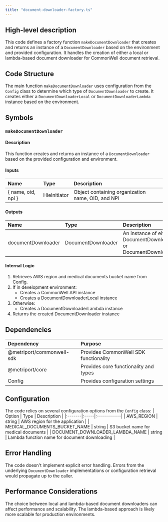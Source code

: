 ```yaml
---
title: "document-downloader-factory.ts"
---
```


## High-level description
This code defines a factory function `makeDocumentDownloader` that creates and returns an instance of a `DocumentDownloader` based on the environment and provided configuration. It handles the creation of either a local or lambda-based document downloader for CommonWell document retrieval.

## Code Structure
The main function `makeDocumentDownloader` uses configuration from the `Config` class to determine which type of `DocumentDownloader` to create. It creates either a `DocumentDownloaderLocal` or `DocumentDownloaderLambda` instance based on the environment.

## Symbols

### `makeDocumentDownloader`
#### Description
This function creates and returns an instance of a `DocumentDownloader` based on the provided configuration and environment.

#### Inputs
| Name | Type | Description |
|:-----|:-----|:------------|
| { name, oid, npi } | HieInitiator | Object containing organization name, OID, and NPI |

#### Outputs
| Name | Type | Description |
|:-----|:-----|:------------|
| documentDownloader | DocumentDownloader | An instance of either DocumentDownloaderLocal or DocumentDownloaderLambda |

#### Internal Logic
1. Retrieves AWS region and medical documents bucket name from Config.
2. If in development environment:
   - Creates a CommonWell API instance
   - Creates a DocumentDownloaderLocal instance
3. Otherwise:
   - Creates a DocumentDownloaderLambda instance
4. Returns the created DocumentDownloader instance

## Dependencies
| Dependency | Purpose |
|:-----------|:--------|
| @metriport/commonwell-sdk | Provides CommonWell SDK functionality |
| @metriport/core | Provides core functionality and types |
| Config | Provides configuration settings |

## Configuration
The code relies on several configuration options from the `Config` class:
| Option | Type | Description |
|:-------|:-----|:------------|
| AWS_REGION | string | AWS region for the application |
| MEDICAL_DOCUMENTS_BUCKET_NAME | string | S3 bucket name for medical documents |
| DOCUMENT_DOWNLOADER_LAMBDA_NAME | string | Lambda function name for document downloading |

## Error Handling
The code doesn't implement explicit error handling. Errors from the underlying `DocumentDownloader` implementations or configuration retrieval would propagate up to the caller.

## Performance Considerations
The choice between local and lambda-based document downloaders can affect performance and scalability. The lambda-based approach is likely more scalable for production environments.